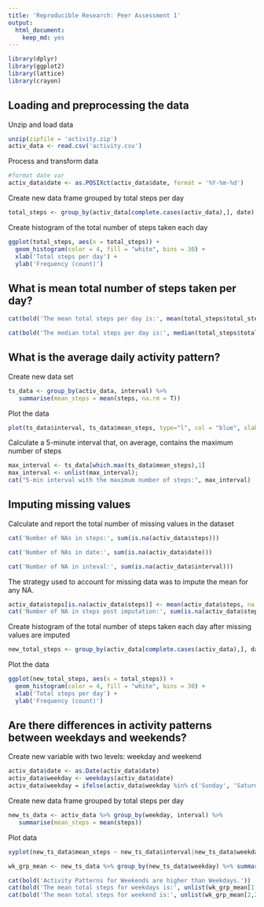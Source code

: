 ```yaml
---
title: 'Reproducible Research: Peer Assessment 1'
output:
  html_document:
    keep_md: yes
---
```


```r
library(dplyr)
library(ggplot2)
library(lattice)
library(crayon)
```

## **Loading and preprocessing the data**

Unzip and load data
```r
unzip(zipfile = 'activity.zip')
activ_data <- read.csv('activity.csv')
```

Process and transform data
```r
#format date var
activ_data$date <- as.POSIXct(activ_data$date, format = '%Y-%m-%d')
```

Create new data frame grouped by total steps per day
```r
total_steps <- group_by(activ_data[complete.cases(activ_data),], date) %>% summarise(total_steps = sum(steps, na.rm = TRUE))
```

Create histogram of the total number of steps taken each day
```r
ggplot(total_steps, aes(x = total_steps)) +
  geom_histogram(color = 4, fill = "white", bins = 30) + 
  xlab('Total steps per day') +
  ylab('Frequency (count)') 
```

## **What is mean total number of steps taken per day?**
```r
cat(bold('The mean total steps per day is:', mean(total_steps$total_steps)))

cat(bold('The median total steps per day is:', median(total_steps$total_steps)))
```

## **What is the average daily activity pattern?**
Create new data set
```r
ts_data <- group_by(activ_data, interval) %>% 
   summarise(mean_steps = mean(steps, na.rm = T))
```

Plot the data
```r
plot(ts_data$interval, ts_data$mean_steps, type="l", col = "blue", xlab="Interval", ylab="Average Number of Steps",main="Activity by Interval")
```

Calculate a 5-minute interval that, on average, contains the maximum number of steps
```r
max_interval <- ts_data[which.max(ts_data$mean_steps),1]
max_interval <- unlist(max_interval);
cat("5-min interval with the maximum number of steps:", max_interval)
```

## **Imputing missing values**

Calculate and report the total number of missing values in the dataset 
```r
cat('Number of NAs in steps:', sum(is.na(activ_data$steps)))

cat('Number of NAs in date:', sum(is.na(activ_data$date)))

cat('Number of NA in inteval:', sum(is.na(activ_data$interval)))
```

The strategy used to account for missing data was to impute the mean for any NA.

```r
activ_data$steps[is.na(activ_data$steps)] <- mean(activ_data$steps, na.rm = T)  
cat('Number of NA in steps post imputation:', sum(is.na(activ_data$steps)))
```

Create histogram of the total number of steps taken each day after missing values are imputed

```r
new_total_steps <- group_by(activ_data[complete.cases(activ_data),], date) %>% summarise(total_steps = sum(steps, na.rm = TRUE))
```

Plot the data
```r
ggplot(new_total_steps, aes(x = total_steps)) +
  geom_histogram(color = 4, fill = "white", bins = 30) + 
  xlab('Total steps per day') +
  ylab('Frequency (count)') 
```

## **Are there differences in activity patterns between weekdays and weekends?**

Create new variable with two levels: weekday and weekend
```r
activ_data$date <- as.Date(activ_data$date)
activ_data$weekday <- weekdays(activ_data$date)
activ_data$weekday = ifelse(activ_data$weekday %in% c('Sunday', 'Saturday'), 'Weekend', 'Weekday')
```

Create new data frame grouped by total steps per day
```r
new_ts_data <- activ_data %>% group_by(weekday, interval) %>% 
   summarise(mean_steps = mean(steps))
```

Plot data
```r
xyplot(new_ts_data$mean_steps ~ new_ts_data$interval|new_ts_data$weekday, groups = new_ts_data$weekday, main="Activity by Day of the Week",xlab="5-Minute Interval", ylab="Average Number of Steps",layout=c(1,2), type="l", col=c("red","blue"))
```

```r
wk_grp_mean <- new_ts_data %>% group_by(new_ts_data$weekday) %>% summarise(across(mean_steps, mean, na.rm = TRUE))

cat(bold('Activity Patterns for Weekends are higher than Weekdays.'))
cat(bold('The mean total steps for weekdays is:', unlist(wk_grp_mean[1,2])))
cat(bold('The mean total steps for weekend is:', unlist(wk_grp_mean[2,2])))

```

